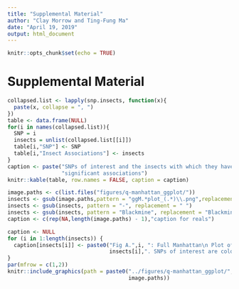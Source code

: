 ```yaml
---
title: "Supplemental Material"
author: "Clay Morrow and Ting-Fung Ma"
date: "April 19, 2019"
output: html_document
---
```


```r
knitr::opts_chunk$set(echo = TRUE)
```


# Supplemental Material

```r
collapsed.list <- lapply(snp.insects, function(x){
  paste(x, collapse = ", ")
})
table <- data.frame(NULL)
for(i in names(collapsed.list)){
  SNP = i
  insects = unlist(collapsed.list[[i]])
  table[i,"SNP"] <- SNP
  table[i,"Insect Associations"] <- insects
}
caption <- paste("SNPs of interest and the insects with which they have",
                 "significant associations")
knitr::kable(table, row.names = FALSE, caption = caption)
```

```r
image.paths <- c(list.files("figures/q-manhattan_ggplot/"))
insects <- gsub(image.paths,pattern = "ggM.*plot_(.*)\\.png",replacement = "\\1")
insects <- gsub(insects, pattern = "-", replacement = " ")
insects <- gsub(insects, pattern = "Blackmine", replacement = "Blackmine Beetle")
caption <- c(rep(NA,length(image.paths) - 1),"caption for reals")

caption <- NULL
for (i in 1:length(insects)) {
  caption[insects[i]] <- paste0("Fig A.",i, ": Full Manhattan\n Plot of ",
                                insects[i],". SNPs of interest are colored red")
}
par(mfrow = c(1,2))
knitr::include_graphics(path = paste0("../figures/q-manhattan_ggplot/",
                                      image.paths))
```

